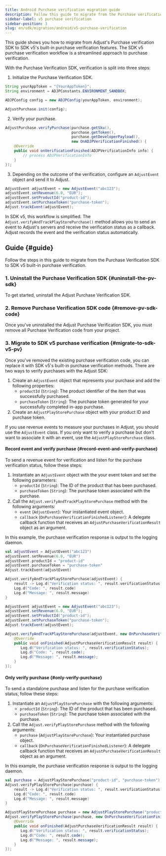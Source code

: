```yaml
---
title: Android Purchase verification migration guide
description: Follow this guide to migrate from the Purchase verification SDK to SDK v5's built-in purchase verification features.
sidebar-label: v5 purchase verification
sidebar-position: 3
slug: en/sdk/migration/android/v5-purchase-verification
---
```


This guide shows you how to migrate from Adjust's Purchase verification SDK to SDK v5's built-in purchase verification features. The SDK v5 purchase verification workflow is a streamlined approach to purchase verification.

With the Purchase Verification SDK, verification is split into three steps:

1. Initialize the Purchase Verification SDK.

```java
String yourAppToken = "{YourAppToken}";
String environment = ADJPConstants.ENVIRONMENT_SANDBOX;

ADJPConfig config = new ADJPConfig(yourAppToken, environment);

AdjustPurchase.init(config);
```

2. Verify your purchase.

```java
AdjustPurchase.verifyPurchase(purchase.getSku(),
                              purchase.getToken(),
                              purchase.getDeveloperPayload(),
                              new OnADJPVerificationFinished() {
    @Override
    public void onVerificationFinished(ADJPVerificationInfo info) {
        // process ADJPVerificationInfo
    }
});
```

3. Depending on the outcome of the verification, configure an `AdjustEvent` object and send it to Adjust.

```java
AdjustEvent adjustEvent = new AdjustEvent("abc123");
adjustEvent.setRevenue(6.0, "EUR");
adjustEvent.setProductId("product-id");
adjustEvent.setPurchaseToken("purchase-token");
Adjust.trackEvent(adjustEvent);
```

In SDK v5, this workflow is simplified. The `Adjust.verifyAndTrackPlayStorePurchase()` method allows you to send an event to Adjust's servers and receive the verification status as a callback. Adjust records the event and the verification status automatically.

## Guide {#guide}

Follow the steps in this guide to migrate from the Purchase Verification SDK to SDK v5 built-in purchase verification.

### 1. Uninstall the Purchase Verification SDK {#uninstall-the-pv-sdk}

To get started, uninstall the Adjust Purchase Verification SDK.

### 2. Remove Purchase Verification SDK code {#remove-pv-sdk-code}

Once you've uninstalled the Adjust Purchase Verification SDK, you must remove all Purchase Verification code from your project.

### 3. Migrate to SDK v5 purchase verification {#migrate-to-sdk-v5-pv}

Once you've removed the existing purchase verification code, you can replace it with SDK v5's built-in purchase verification methods. There are two ways to verify purchases with the Adjust SDK:

1. Create an `AdjustEvent` object that represents your purchase and add the following properties:
   - `productId` (`String`): The product identifier of the item that was successfully purchased.
   - `purchaseToken` (`String`): The purchase token generated for your successfully completed in-app purchase.
2. Create an `AdjustPlayStorePurchase` object with your product ID and purchase token.

<Callout type="tip">

If you use revenue events to measure your purchases in Adjust, you should use the `AdjustEvent` class. If you only want to verify a purchase but don't want to associate it with an event, use the `AdjustPlayStorePurchase` class.

</Callout>

#### Record event and verify purchase {#record-event-and-verify-purchase}

To send a revenue event for verification and listen for the purchase verification status, follow these steps:

1. Instantiate an `AdjustEvent` object with the your event token and set the following parameters:
   - `productId` (`String`): The ID of the product that has been purchased.
   - `purchaseToken` (`String`): The purchase token associated with the purchase.
2. Call the `Adjust.verifyAndTrackPlayStorePurchase` method with the following arguments:
   - `event` (`AdjustEvent`): Your instantiated event object.
   - `callback` (`OnPurchaseVerificationFinishedListener`): A delegate callback function that receives an `AdjustPurchaseVerificationResult` object as an argument.

In this example, the purchase verification response is output to the logging daemon.

<Tabs>
<Tab title="Kotlin" sync="kotlin">

```kotlin
val adjustEvent = AdjustEvent("abc123")
adjustEvent.setRevenue(6.0, "EUR")
adjustEvent.productId = "product-id"
adjustEvent.purchaseToken = "purchase-token"
Adjust.trackEvent(adjustEvent)

Adjust.verifyAndTrackPlayStorePurchase(adjustEvent) {
    result -> Log.d("Verification status: ", result.verificationStatus)
    Log.d("Code: ", result.code)
    Log.d("Message: ", result.message)
}
```

</Tab>
<Tab title="Java" sync="java">

```java
AdjustEvent adjustEvent = new AdjustEvent("abc123");
adjustEvent.setRevenue(6.0, "EUR");
adjustEvent.setProductId("product-id");
adjustEvent.setPurchaseToken("purchase-token");
Adjust.trackEvent(adjustEvent);

Adjust.verifyAndTrackPlayStorePurchase(adjustEvent, new OnPurchaseVerificationFinishedListener() {
    @Override
    public void onFinished(AdjustPurchaseVerificationResult result) {
       Log.d("Verification status: ", result.verificationStatus);
       Log.d("Code: ", result.code);
       Log.d("Message: ", result.message);
    }
});
```

</Tab>
</Tabs>

#### Only verify purchase {#only-verify-purchase}

To send a standalone purchase and listen for the purchase verification status, follow these steps:

1. Instantiate an `AdjustPlayStorePurchase` with the following arguments:
   - `productId` (`String`): The ID of the product that has been purchased.
   - `purchaseToken` (`String`): The purchase token associated with the purchase.
2. Call the `Adjust.verifyPlayStorePurchase` method with the following arguments:
   - `purchase` (`AdjustPlayStorePurchase`): Your instantiated purchase object.
   - `callback` (`OnPurchaseVerificationFinishedListener`): A delegate callback function that receives an `AdjustPurchaseVerificationResult` object as an argument.

In this example, the purchase verification response is output to the logging daemon.

<Tabs>
<Tab title="Kotlin" sync="kotlin">

```kotlin
val purchase = AdjustPlayStorePurchase("product-id", "purchase-token")
Adjust.verifyPlayStorePurchase(purchase) {
    result -> Log.d("Verification status: ", result.verificationStatus)
    Log.d("Code: ", result.code)
    Log.d("Message: ", result.message)
}
```

</Tab>
<Tab title="Java" sync="java">

```java
AdjustPlayStorePurchase purchase = new AdjustPlayStorePurchase("product-id", "purchase-token");
Adjust.verifyPlayStorePurchase(purchase, new OnPurchaseVerificationFinishedListener() {
    @Override
    public void onFinished(AdjustPurchaseVerificationResult result) {
       Log.d("Verification status: ", result.verificationStatus);
       Log.d("Code: ", result.code);
       Log.d("Message: ", result.message);
    }
});
```

</Tab>
</Tabs>
